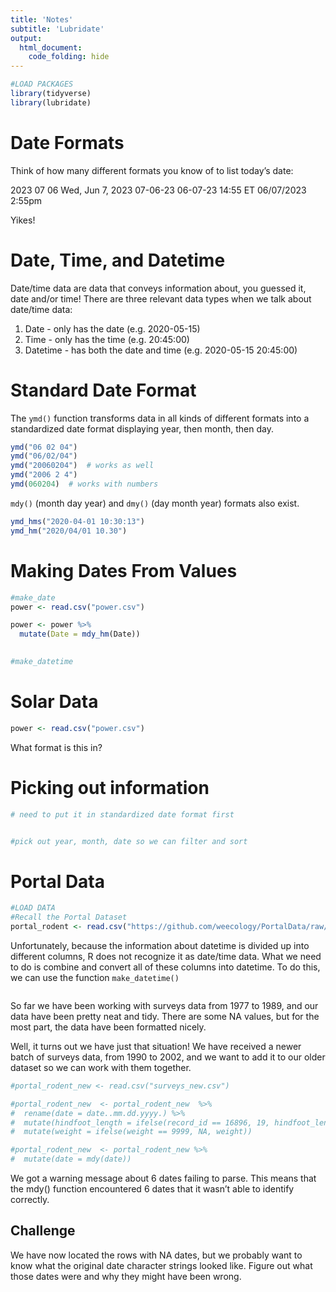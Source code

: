 ```yaml
---
title: 'Notes'
subtitle: 'Lubridate'
output:
  html_document:
    code_folding: hide
---
```


```r
#LOAD PACKAGES 
library(tidyverse)
library(lubridate)
```

# Date Formats

Think of how many different formats you know of to list today's date: 

2023 07 06 
Wed, Jun 7, 2023
07-06-23
06-07-23 14:55 ET
06/07/2023 2:55pm


Yikes! 

# Date, Time, and Datetime

Date/time data are data that conveys information about, you guessed it, date and/or time! There are three relevant data types when we talk about date/time data:

1. Date - only has the date (e.g. 2020-05-15) 
2. Time - only has the time (e.g. 20:45:00) 
3. Datetime - has both the date and time (e.g. 2020-05-15 20:45:00)

# Standard Date Format

The `ymd()` function transforms data in all kinds of different formats into a standardized date format displaying year, then month, then day. 

```r
ymd("06 02 04")
ymd("06/02/04")
ymd("20060204")  # works as well
ymd("2006 2 4")
ymd(060204)  # works with numbers
```

`mdy()` (month day year) and `dmy()` (day month year) formats also exist. 

```r
ymd_hms("2020-04-01 10:30:13")
ymd_hm("2020/04/01 10.30")
```

# Making Dates From Values

```r
#make_date
power <- read.csv("power.csv")

power <- power %>% 
  mutate(Date = mdy_hm(Date))  
  

#make_datetime

```

# Solar Data

```r
power <- read.csv("power.csv")
```

What format is this in? 

# Picking out information

```r
# need to put it in standardized date format first


#pick out year, month, date so we can filter and sort

```

# Portal Data

```r
#LOAD DATA
#Recall the Portal Dataset
portal_rodent <- read.csv("https://github.com/weecology/PortalData/raw/main/Rodents/Portal_rodent.csv")
```

Unfortunately, because the information about datetime is divided up into different columns, R does not recognize it as date/time data. What we need to do is combine and convert all of these columns into datetime. To do this, we can use the function `make_datetime()`

```r

```

So far we have been working with surveys data from 1977 to 1989, and our data have been pretty neat and tidy. There are some NA values, but for the most part, the data have been formatted nicely.

Well, it turns out we have just that situation! We have received a newer batch of surveys data, from 1990 to 2002, and we want to add it to our older dataset so we can work with them together.

```r
#portal_rodent_new <- read.csv("surveys_new.csv")

#portal_rodent_new  <- portal_rodent_new  %>% 
#  rename(date = date..mm.dd.yyyy.) %>% 
#  mutate(hindfoot_length = ifelse(record_id == 16896, 19, hindfoot_length)) %>% 
#  mutate(weight = ifelse(weight == 9999, NA, weight))
```

```r
#portal_rodent_new  <- portal_rodent_new %>% 
#  mutate(date = mdy(date))
```
We got a warning message about 6 dates failing to parse. This means that the mdy() function encountered 6 dates that it wasn’t able to identify correctly.

## Challenge 

We have now located the rows with NA dates, but we probably want to know what the original date character strings looked like. Figure out what those dates were and why they might have been wrong.

```r

```



